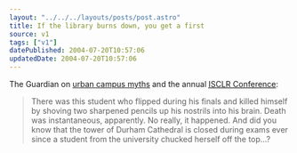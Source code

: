 ```yaml
---
layout: "../../../layouts/posts/post.astro"
title: If the library burns down, you get a first
source: v1
tags: ["v1"]
datePublished: 2004-07-20T10:57:06
updatedDate: 2004-07-20T10:57:06
---
```


The Guardian on [urban campus myths][1] and the annual [<abbr title="The International Society of Contemporary Legend Research">ISCLR Conference</abbr>][2]:

> There was this student who flipped during his finals and killed himself by shoving two sharpened pencils up his nostrils into his brain. Death was instantaneous, apparently. No really, it happened. And did you know that the tower of Durham Cathedral is closed during exams ever since a student from the university chucked herself off the top&#8230;?

[1]: http://education.guardian.co.uk/students/news/story/0,12891,1262893,00.html "The Guardian: Legends of the halls"
[2]: http://www.panam.edu/faculty/mglazer/isclr/Wales-Conference.htm "ISCLR: The 22nd Contemporary Legend Conference"
